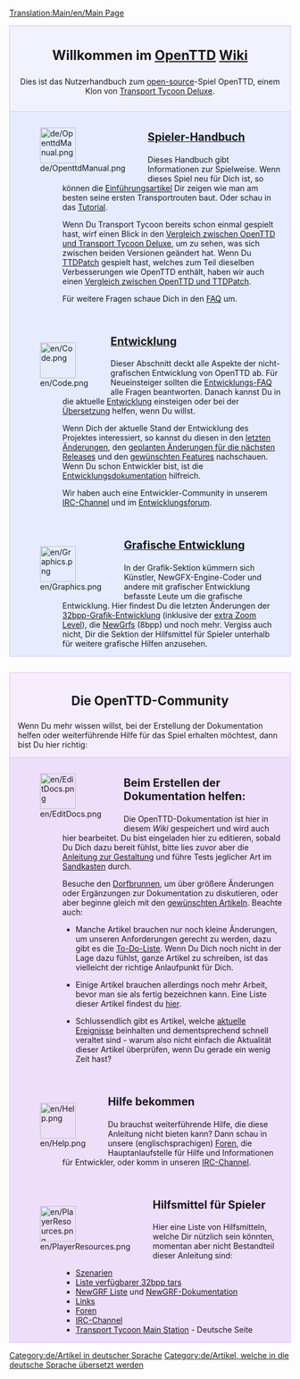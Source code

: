 [[Translation:Main/en/Main Page]]
<div style="background-color: #f1f2fe; border: 1px solid #c7c8fe; margin: 0; padding: 1em 1em 1em 1em; text-align:center">
<div style="font-size:1.7em; font-weight:bold">Willkommen im <span class="plainlinks">[http://www.openttd.org/ OpenTTD]</span> [http://de.wikipedia.org/wiki/Wiki Wiki]</div>
Dies ist das Nutzerhandbuch zum [http://www.opensource.org/ open-source]-Spiel OpenTTD, einem Klon von [[Main/de/Transport Tycoon Deluxe|Transport Tycoon Deluxe]].
</div>

<div style="background-color: #E7EBFF; border: 1px solid #c7c8fe; border-top:none; padding: 1em 1em 0em 1em; margin-bottom:2em">
<div style="float:left">[[File:de/OpenttdManual.png|64px]]</div>
<div style="margin-left:80px; margin-bottom:4em">
<div style="font-size:1.4em; font-weight:bold">[[Main/de/OpenTTD|Spieler-Handbuch]]</div>
Dieses Handbuch gibt Informationen zur Spielweise. Wenn dieses Spiel neu für Dich ist, so können die [[Main/de/Einführung|Einführung]]sartikel Dir zeigen wie man am besten seine ersten Transportrouten baut. Oder schau in das [[Main/de/Tutorial|Tutorial]].

Wenn Du Transport Tycoon bereits schon einmal gespielt hast, wirf einen Blick in den [[Main/de/Veränderungen zu TTD|Vergleich zwischen OpenTTD und Transport Tycoon Deluxe]], um zu sehen, was sich zwischen beiden Versionen geändert hat. Wenn Du [[Main/de/TTDPatch|TTDPatch]] gespielt hast, welches zum Teil dieselben Verbesserungen wie OpenTTD enthält, haben wir auch einen [[Main/de/Vergleich zwischen OpenTTD und TTDPatch|Vergleich zwischen OpenTTD und TTDPatch]].

Für weitere Fragen schaue Dich in den [[Main/de/FAQ|FAQ]] um. 
</div>

<div style="float:left">[[File:en/Code.png|64px]]</div>
<div style="margin-left:80px; margin-bottom:4em">
<div style="font-size:1.4em; font-weight:bold">[[Main/de/Entwicklung|Entwicklung]]</div>
Dieser Abschnitt deckt alle Aspekte der nicht-grafischen Entwicklung von OpenTTD ab. Für Neueinsteiger sollten die [[Main/de/Entwicklungs-FAQ|Entwicklungs-FAQ]] alle Fragen beantworten. Danach kannst Du in die aktuelle [[Main/de/Entwicklung|Entwicklung]] einsteigen oder bei der [[Main/en/Internationalization|Übersetzung]] helfen, wenn Du willst.

Wenn Dich der aktuelle Stand der Entwicklung des Projektes interessiert, so kannst du diesen in den [[Main/en/Recent and Current Developments|letzten Änderungen]], den [[Main/en/Roadmap|geplanten Änderungen für die nächsten Releases]] und den [[Main/en/Requested features|gewünschten Features]] nachschauen. Wenn Du schon Entwickler bist, ist die [[Main/en/Development|Entwicklungsdokumentation]] hilfreich.

Wir haben auch eine Entwickler-Community in unserem [[Main/de/IRC-Channel|IRC-Channel]] und im [http://www.tt-forums.net/viewforum.php?f=33 Entwicklungsforum].
</div>

<div style="float:left">[[File:en/Graphics.png|64px]]</div>
<div style="margin-left:80px; margin-bottom:1em; min-height:64px">
<div style="font-size:1.4em; font-weight:bold">[[Main/de/Grafische Entwicklung|Grafische Entwicklung]]</div>
In der Grafik-Sektion kümmern sich Künstler, NewGFX-Engine-Coder und andere mit grafischer Entwicklung befasste Leute um die grafische Entwicklung. Hier findest Du die letzten Änderungen der [[Main/en/32bit Graphics Development|32bpp-Grafik-Entwicklung]] (inklusive der [[Main/en/Playing with 32 bpp graphics|extra Zoom Level]]), die [[Main/en/NewGRF|NewGrfs]] (8bpp) und noch mehr. Vergiss auch nicht, Dir die Sektion der Hilfsmittel für Spieler unterhalb für weitere grafische Hilfen anzusehen.
</div>


</div>

<div style="background-color: #F5EDFC; border: 1px solid #E1BBFF; margin: 0; padding: 1em 1em 0em 1em;">
<div style="font-size:1.6em; font-weight:bold; text-align:center">Die OpenTTD-Community</div>
Wenn Du mehr wissen willst, bei der Erstellung der Dokumentation helfen oder weiterführende Hilfe für das Spiel erhalten möchtest, dann bist Du hier richtig:
</div>

<div style="background-color: #EDDEFA; border: 1px solid #E1BBFF; border-top:none; padding: 1em 1em 0em 1em;">

<div style="float:left">[[File:en/EditDocs.png|64px]]</div>
<div style="margin-left:80px; margin-bottom:4em">
<div style="font-size:1.4em; font-weight:bold">Beim Erstellen der Dokumentation helfen:</div>
Die OpenTTD-Dokumentation ist hier in diesem <em>Wiki</em> gespeichert und wird auch hier bearbeitet. Du bist eingeladen hier zu editieren, sobald Du Dich dazu bereit fühlst, bitte lies zuvor aber die [[Main/en/Manual of Style|Anleitung zur Gestaltung]] und führe Tests jeglicher Art im [[Main/en/Sandbox|Sandkasten]] durch.

Besuche den [[Main/de/Dorfbrunnen|Dorfbrunnen]], um über größere Änderungen oder Ergänzungen zur Dokumentation zu diskutieren, oder aber beginne gleich mit den [[Main/de/Gewünschte Artikel|gewünschten Artikeln]]. Beachte auch:

* Manche Artikel brauchen nur noch kleine Änderungen, um unseren Anforderungen gerecht zu werden, dazu gibt es die [[Category/de/To do|To-Do-Liste]]. Wenn Du Dich noch nicht in der Lage dazu fühlst, ganze Artikel zu schreiben, ist das vielleicht der richtige Anlaufpunkt für Dich.

* Einige Artikel brauchen allerdings noch mehr Arbeit, bevor man sie als fertig bezeichnen kann. Eine Liste dieser Artikel findest du [[Category/de/Ausbaufähige Artikel|hier]].

* Schlussendlich gibt es Artikel, welche [[Category/de/Aktuelle Ereignisse|aktuelle Ereignisse]] beinhalten und dementsprechend schnell veraltet sind - warum also nicht einfach die Aktualität dieser Artikel überprüfen, wenn Du gerade ein wenig Zeit hast?
</div>

<div style="float:left">[[File:en/Help.png|64px]]</div>
<div style="margin-left:80px; margin-bottom:4em">
<div style="font-size:1.4em; font-weight:bold">Hilfe bekommen</div>
Du brauchst weiterführende Hilfe, die diese Anleitung nicht bieten kann? Dann schau in unsere (englischsprachigen) [http://www.tt-forums.net/viewforum.php?f=55 Foren], die Hauptanlaufstelle für Hilfe und Informationen für Entwickler, oder komm in unseren [[Main/de/IRC-Channel|IRC-Channel]]. 
</div>

<div style="float:left">[[File:en/PlayerResources.png|64px]]</div>
<div style="margin-left:80px; margin-bottom:1em">
<div style="font-size:1.4em; font-weight:bold">Hilfsmittel für Spieler</div>
Hier eine Liste von Hilfsmitteln, welche Dir nützlich sein könnten, momentan aber nicht Bestandteil dieser Anleitung sind:
* [[Main/de/Liste selbst erstellter Szenarien|Szenarien]]
* [[Main/de/Liste verfügbarer 32bpp tars|Liste verfügbarer 32bpp tars]]
* [[Main/de/NewGRF Liste|NewGRF Liste]] und [[Main/de/NewGRF-Dokumentation|NewGRF-Dokumentation]]
* [[Main/de/Links|Links]]
* [http://www.tt-forums.net/viewforum.php?f=55 Foren]
* [[Main/de/IRC-Channel|IRC-Channel]]
* [http://www.tt-ms.de/home/ Transport Tycoon Main Station] - Deutsche Seite
</div>
</div>

[[Category:de/Artikel in deutscher Sprache]][[Category:de/Artikel, welche in die deutsche Sprache übersetzt werden]]